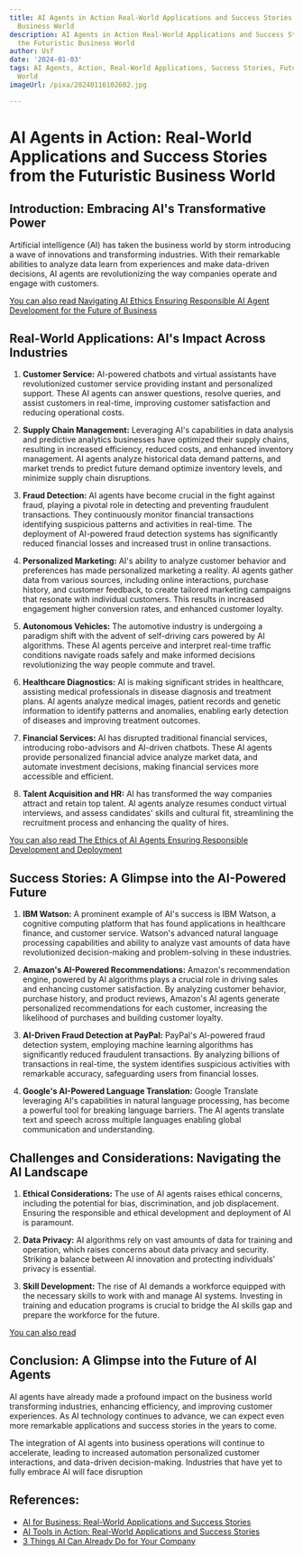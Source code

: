 ```yaml
---
title: AI Agents in Action Real-World Applications and Success Stories from the Futuristic
  Business World
description: AI Agents in Action Real-World Applications and Success Stories from
  the Futuristic Business World
author: Usf
date: '2024-01-03'
tags: AI Agents, Action, Real-World Applications, Success Stories, Futuristic Business
  World
imageUrl: /pixa/20240116102602.jpg

---
```

#  AI Agents in Action: Real-World Applications  and Success Stories from the Futuristic Business World

## Introduction: Embracing AI's Transformative Power

Artificial intelligence (AI) has taken the business world by storm introducing a wave of innovations and transforming industries.  With  their remarkable abilities  to analyze data learn from experiences and make data-driven decisions, AI agents are revolutionizing  the way companies operate and engage with customers.

[You can also  read Navigating AI Ethics Ensuring Responsible AI  Agent  Development for the  Future of Business](Navigating%20AI%20Ethics%20Ensuring%20Responsible%20AI%20Agent%20Development%20for%20the%20Future%20of%20Business)


## Real-World Applications: AI's Impact Across Industries

1. **Customer Service:** AI-powered chatbots and  virtual assistants have revolutionized customer service  providing instant and personalized support. These AI agents can  answer questions, resolve queries, and assist customers  in real-time,  improving customer satisfaction and reducing operational  costs.

2. **Supply Chain  Management:** Leveraging AI's capabilities in data analysis  and predictive analytics businesses  have optimized their supply chains, resulting in increased efficiency, reduced costs, and enhanced inventory management. AI agents analyze historical  data demand patterns, and market  trends to predict future  demand optimize inventory levels, and minimize  supply chain disruptions.

3. **Fraud Detection:** AI agents have become crucial in the fight against fraud, playing a pivotal role in detecting  and preventing fraudulent transactions. They continuously monitor financial transactions identifying suspicious patterns and  activities in real-time. The  deployment of AI-powered fraud detection  systems has significantly reduced financial losses and increased trust in online transactions.

4. **Personalized Marketing:** AI's ability to analyze customer behavior and preferences has made personalized marketing a reality.  AI agents gather data from various sources,  including online interactions, purchase history, and customer feedback, to create tailored marketing campaigns that resonate with individual customers. This results in increased engagement higher conversion rates,  and enhanced customer loyalty.

5. **Autonomous Vehicles:** The automotive industry is undergoing a paradigm shift with the advent of self-driving cars powered by AI algorithms. These AI agents perceive and interpret real-time traffic conditions navigate  roads  safely and  make informed decisions revolutionizing the way people commute and travel.

6. **Healthcare Diagnostics:** AI is making significant strides in healthcare, assisting medical  professionals in disease diagnosis and treatment plans. AI agents analyze medical images, patient records and  genetic information to identify patterns and anomalies, enabling early detection of  diseases and improving treatment outcomes.

7. **Financial Services:**  AI has disrupted  traditional financial services, introducing robo-advisors and AI-driven chatbots. These AI  agents  provide personalized financial advice analyze market data, and automate  investment decisions, making financial services more accessible and efficient.

8.  **Talent Acquisition and HR:** AI has transformed the way companies attract and retain top talent. AI agents analyze resumes conduct virtual interviews, and assess candidates' skills and cultural  fit, streamlining the recruitment process and enhancing the quality of hires.

[You can  also read  The Ethics of AI Agents Ensuring Responsible Development and  Deployment](The%20Ethics%20of%20AI%20Agents%20Ensuring%20Responsible%20Development%20and%20Deployment)


## Success Stories: A Glimpse into  the AI-Powered Future

1. **IBM Watson:** A prominent  example  of AI's success is IBM Watson, a cognitive computing platform that has found applications in healthcare finance, and  customer service. Watson's advanced natural  language processing  capabilities and  ability to analyze vast amounts of data  have revolutionized decision-making and  problem-solving in these industries.

2. **Amazon's  AI-Powered Recommendations:**  Amazon's recommendation engine, powered by AI algorithms plays a crucial role in driving sales and enhancing customer satisfaction. By analyzing customer behavior, purchase history, and product reviews,  Amazon's AI agents generate personalized recommendations for each customer, increasing the likelihood  of purchases and building customer loyalty.

3. **AI-Driven Fraud Detection at PayPal:** PayPal's AI-powered fraud detection system, employing machine learning algorithms has significantly reduced fraudulent transactions. By  analyzing billions of transactions in real-time,  the system identifies suspicious activities with remarkable accuracy, safeguarding users from financial losses.

4. **Google's AI-Powered  Language Translation:** Google  Translate leveraging AI's  capabilities in natural language processing, has become a  powerful tool for breaking language barriers. The AI agents translate text and speech across multiple languages enabling global communication  and understanding.

## Challenges and Considerations: Navigating the AI Landscape

1. **Ethical Considerations:** The use of AI agents raises ethical concerns, including  the potential for bias, discrimination, and job displacement. Ensuring the responsible and ethical  development and deployment of AI is paramount.

2. **Data Privacy:** AI algorithms  rely on vast amounts of data for training and operation, which raises concerns  about data privacy and security. Striking a balance between AI innovation and  protecting individuals' privacy is essential.

3. **Skill  Development:** The rise  of AI demands a workforce equipped with the necessary skills to work with and manage AI  systems. Investing in training and education programs is crucial to bridge the AI skills gap and prepare the  workforce for  the future.

[You can also read ]()


## Conclusion: A Glimpse into the Future of AI Agents

AI agents have already made a profound impact on the business world transforming industries, enhancing efficiency, and improving customer experiences. As AI  technology continues to advance, we can expect even more remarkable applications and success stories in the years to come.

The integration of AI agents into business  operations will continue to accelerate, leading to increased automation personalized customer interactions, and data-driven decision-making. Industries  that  have  yet to fully embrace  AI will face disruption

## References:
- [AI for Business: Real-World Applications and Success Stories](https://medium.com/@muzammil.rawjani/ai-for-business-real-world-applications-and-success-stories-6c6d9dbfe7c6)
- [AI Tools in Action: Real-World Applications and Success Stories](https://www.linkedin.com/pulse/ai-tools-action-real-world-applications-success-post-mukherjee-u1f4c)
- [3 Things AI Can Already Do for Your Company](https://hbr.org/2018/01/artificial-intelligence-for-the-real-world)
